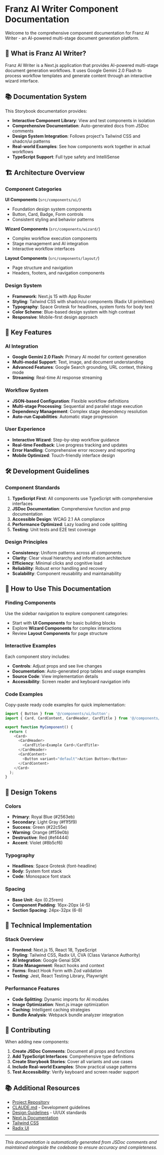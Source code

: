 
<Meta title="Introduction" />

# Franz AI Writer Component Documentation

Welcome to the comprehensive component documentation for Franz AI Writer - an AI-powered multi-stage document generation platform.

## 🎯 What is Franz AI Writer?

Franz AI Writer is a Next.js application that provides AI-powered multi-stage document generation workflows. It uses Google Gemini 2.0 Flash to process workflow templates and generate content through an interactive wizard interface.

## 📚 Documentation System

This Storybook documentation provides:

- **Interactive Component Library**: View and test components in isolation
- **Comprehensive Documentation**: Auto-generated docs from JSDoc comments  
- **Design System Integration**: Follows project's Tailwind CSS and shadcn/ui patterns
- **Real-world Examples**: See how components work together in actual workflows
- **TypeScript Support**: Full type safety and IntelliSense

## 🏗️ Architecture Overview

### Component Categories

**UI Components** (`src/components/ui/`)
- Foundation design system components
- Button, Card, Badge, Form controls
- Consistent styling and behavior patterns

**Wizard Components** (`src/components/wizard/`)
- Complex workflow execution components
- Stage management and AI integration
- Interactive workflow interfaces

**Layout Components** (`src/components/layout/`)
- Page structure and navigation
- Headers, footers, and navigation components

### Design System

- **Framework**: Next.js 15 with App Router
- **Styling**: Tailwind CSS with shadcn/ui components (Radix UI primitives)
- **Typography**: Space Grotesk for headlines, system fonts for body text
- **Color Scheme**: Blue-based design system with high contrast
- **Responsive**: Mobile-first design approach

## 🚀 Key Features

### AI Integration
- **Google Gemini 2.0 Flash**: Primary AI model for content generation
- **Multi-modal Support**: Text, image, and document understanding
- **Advanced Features**: Google Search grounding, URL context, thinking mode
- **Streaming**: Real-time AI response streaming

### Workflow System
- **JSON-based Configuration**: Flexible workflow definitions
- **Multi-stage Processing**: Sequential and parallel stage execution
- **Dependency Management**: Complex stage dependency resolution
- **Auto-run Capabilities**: Automatic stage progression

### User Experience
- **Interactive Wizard**: Step-by-step workflow guidance
- **Real-time Feedback**: Live progress tracking and updates
- **Error Handling**: Comprehensive error recovery and reporting
- **Mobile Optimized**: Touch-friendly interface design

## 🛠️ Development Guidelines

### Component Standards

1. **TypeScript First**: All components use TypeScript with comprehensive interfaces
2. **JSDoc Documentation**: Comprehensive function and prop documentation
3. **Accessible Design**: WCAG 2.1 AA compliance
4. **Performance Optimized**: Lazy loading and code splitting
5. **Testing**: Unit tests and E2E test coverage

### Design Principles

- **Consistency**: Uniform patterns across all components
- **Clarity**: Clear visual hierarchy and information architecture
- **Efficiency**: Minimal clicks and cognitive load
- **Reliability**: Robust error handling and recovery
- **Scalability**: Component reusability and maintainability

## 📖 How to Use This Documentation

### Finding Components
Use the sidebar navigation to explore component categories:
- Start with **UI Components** for basic building blocks
- Explore **Wizard Components** for complex interactions
- Review **Layout Components** for page structure

### Interactive Examples
Each component story includes:
- **Controls**: Adjust props and see live changes
- **Documentation**: Auto-generated prop tables and usage examples
- **Source Code**: View implementation details
- **Accessibility**: Screen reader and keyboard navigation info

### Code Examples
Copy-paste ready code examples for quick implementation:

```typescript
import { Button } from '@/components/ui/button';
import { Card, CardContent, CardHeader, CardTitle } from '@/components/ui/card';

export function MyComponent() {
  return (
    <Card>
      <CardHeader>
        <CardTitle>Example Card</CardTitle>
      </CardHeader>
      <CardContent>
        <Button variant="default">Action Button</Button>
      </CardContent>
    </Card>
  );
}
```

## 🎨 Design Tokens

### Colors
- **Primary**: Royal Blue (#2563eb)
- **Secondary**: Light Gray (#f1f5f9)
- **Success**: Green (#22c55e)
- **Warning**: Orange (#f59e0b)
- **Destructive**: Red (#ef4444)
- **Accent**: Violet (#8b5cf6)

### Typography
- **Headlines**: Space Grotesk (font-headline)
- **Body**: System font stack
- **Code**: Monospace font stack

### Spacing
- **Base Unit**: 4px (0.25rem)
- **Component Padding**: 16px-20px (4-5)
- **Section Spacing**: 24px-32px (6-8)

## 🔧 Technical Implementation

### Stack Overview
- **Frontend**: Next.js 15, React 18, TypeScript
- **Styling**: Tailwind CSS, Radix UI, CVA (Class Variance Authority)
- **AI Integration**: Google Genai SDK
- **State Management**: React hooks and context
- **Forms**: React Hook Form with Zod validation
- **Testing**: Jest, React Testing Library, Playwright

### Performance Features
- **Code Splitting**: Dynamic imports for AI modules
- **Image Optimization**: Next.js image optimization
- **Caching**: Intelligent caching strategies
- **Bundle Analysis**: Webpack bundle analyzer integration

## 🤝 Contributing

When adding new components:

1. **Create JSDoc Comments**: Document all props and functions
2. **Add TypeScript Interfaces**: Comprehensive type definitions
3. **Create Storybook Stories**: Cover all variants and use cases
4. **Include Real-world Examples**: Show practical usage patterns
5. **Test Accessibility**: Verify keyboard and screen reader support

## 📚 Additional Resources

- [Project Repository](https://github.com/franzenzenhofer/franzai-writer)
- [CLAUDE.md](../CLAUDE.md) - Development guidelines
- [Design Guidelines](../DESIGN-GUIDELINES.md) - UI/UX standards
- [Next.js Documentation](https://nextjs.org/docs)
- [Tailwind CSS](https://tailwindcss.com/docs)
- [Radix UI](https://www.radix-ui.com/docs)

---

*This documentation is automatically generated from JSDoc comments and maintained alongside the codebase to ensure accuracy and completeness.*